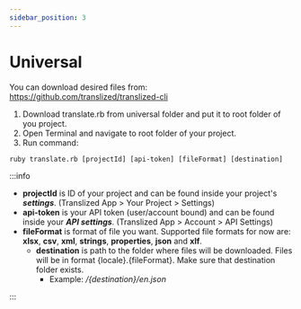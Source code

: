 ```yaml
---
sidebar_position: 3
---
```


# Universal

You can download desired files from: <https://github.com/translized/translized-cli>

1. Download translate.rb from universal folder and put it to root folder of you project.
2. Open Terminal and navigate to root folder of your project.
3. Run command:

```shell
ruby translate.rb [projectId] [api-token] [fileFormat] [destination]
```

:::info

- **projectId** is ID of your project and can be found inside your project's **_settings_**. (Translized App > Your Project > Settings)
- **api-token** is your API token (user/account bound) and can be found inside your **_API settings_**. (Translized App > Account > API Settings)
- **fileFormat** is format of file you want. Supported file formats for now are: **xlsx**, **csv**, **xml**, **strings**, **properties**, **json** and **xlf**.
  - **destination** is path to the folder where files will be downloaded. Files will be in format {locale}.{fileFormat}. Make sure that destination folder exists.
    - Example: _/{destination}/en.json_

:::

